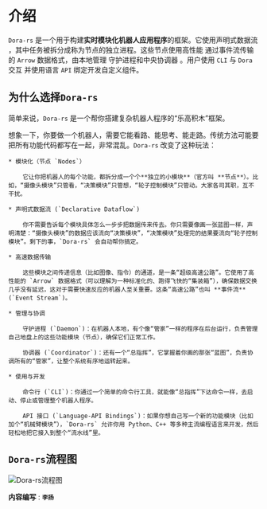 # 介绍

`Dora-rs` 是一个用于构建**实时模块化机器人应用程序**的框架。它使用声明式数据流 ，其中任务被拆分成称为节点的独立进程。这些节点使用高性能 通过事件流传输的 `Arrow` 数据格式，由本地管理 守护进程和中央协调器 。用户使用 `CLI` 与 `Dora` 交互 并使用语言 `API` 绑定开发自定义组件。

## 为什么选择`Dora-rs`

简单来说，`Dora-rs` 是一个帮你搭建复杂机器人程序的“乐高积木”框架。

想象一下，你要做一个机器人，需要它能看路、能思考、能走路。传统方法可能要把所有功能代码都写在一起，非常混乱。`Dora-rs` 改变了这种玩法：

    * 模块化（节点 `Nodes`）

        它让你把机器人的每个功能，都拆分成一个个**独立的小模块**（官方叫 **节点**）。比如，“摄像头模块”只管看，“决策模块”只管想，“轮子控制模块”只管动。大家各司其职，互不干扰。

    * 声明式数据流 (`Declarative Dataflow`)

        你不需要告诉每个模块具体怎么一步步把数据传来传去。你只需要像画一张蓝图一样，声明清楚：“摄像头模块”的数据应该流向“决策模块”，“决策模块”处理完的结果要流向“轮子控制模块”。剩下的事，`Dora-rs` 会自动帮你搞定。

    * 高速数据传输

        这些模块之间传递信息（比如图像、指令）的通道，是一条“超级高速公路”。它使用了高性能的 `Arrow` 数据格式（可以理解为一种标准化的、跑得飞快的“集装箱”），确保数据交换几乎没有延迟，这对于需要快速反应的机器人至关重要。这条“高速公路”也叫 **事件流** (`Event Stream`)。

    * 管理与协调

        守护进程 (`Daemon`)：在机器人本地，有个像“管家”一样的程序在后台运行，负责管理自己地盘上的这些功能模块（节点），确保它们正常工作。

        协调器 (`Coordinator`)：还有一个“总指挥”，它掌握着你画的那张“蓝图”，负责协调所有的“管家”，让整个系统有序地运转起来。

    * 使用与开发

        命令行 (`CLI`)：你通过一个简单的命令行工具，就能像“总指挥”下达命令一样，去启动、停止或管理整个机器人程序。

        API 接口 (`Language-API Bindings`)：如果你想自己写一个新的功能模块（比如加个“机械臂模块”），`Dora-rs` 允许你用 Python、C++ 等多种主流编程语言来开发，然后轻松地把它接入到整个“流水线”里。

## `Dora-rs`流程图

![`Dora-rs`流程图](/dora01.png)

**内容编写** : **`李扬`**
